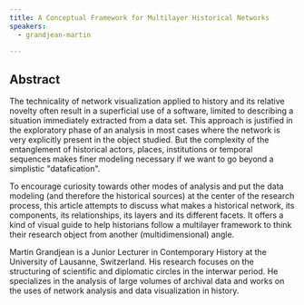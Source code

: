 ```yaml
---
title: A Conceptual Framework for Multilayer Historical Networks
speakers:
  - grandjean-martin

---
```

## Abstract

The technicality of network visualization applied to history and its relative novelty often result in a superficial use of a software, limited to describing a situation immediately extracted from a data set. This approach is justified in the exploratory phase of an analysis in most cases where the network is very explicitly present in the object studied. But the complexity of the entanglement of historical actors, places, institutions or temporal sequences makes finer modeling necessary if we want to go beyond a simplistic "datafication".

To encourage curiosity towards other modes of analysis and put the data modeling (and therefore the historical sources) at the center of the research process, this article attempts to discuss what makes a historical network, its components, its relationships, its layers and its different facets. It offers a kind of visual guide to help historians follow a multilayer framework to think their research object from another (multidimensional) angle.

<Link href="https://serval.unil.ch/notice/serval:BIB_1EC733111D99" label="Get full paper on Serval" />

<Speakers>

<Speaker speaker="grandjean-martin">

Martin Grandjean is a Junior Lecturer in Contemporary History at the University of Lausanne, Switzerland. His research focuses on the structuring of scientific and diplomatic circles in the interwar period. He specializes in the analysis of large volumes of archival data and works on the uses of network analysis and data visualization in history.

</Speaker>

</Speakers>
